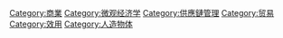 {{Commonscat|Manufactured objects}}

[[Category:商業|Category:商業]]
[[Category:微观经济学|Category:微观经济学]]
[[Category:供應鏈管理|Category:供應鏈管理]]
[[Category:贸易|Category:贸易]]
[[Category:效用|Category:效用]]
[[Category:人造物体|Category:人造物体]]